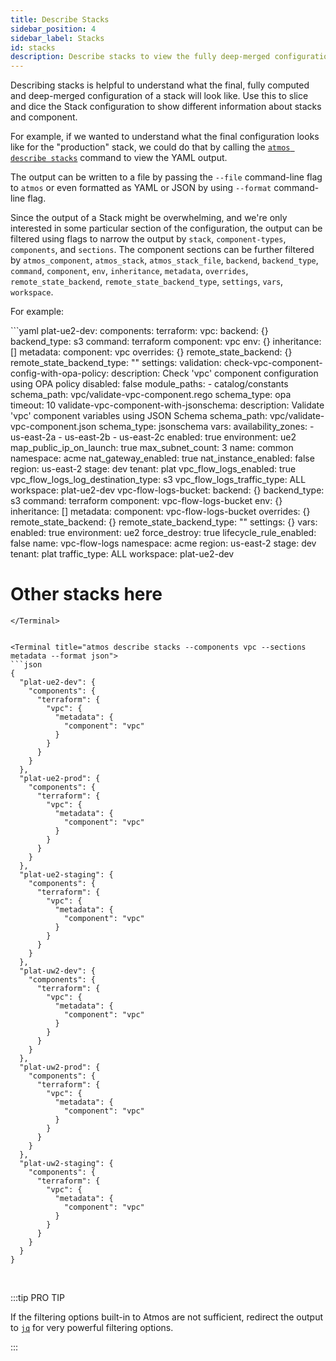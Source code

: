 ```yaml
---
title: Describe Stacks
sidebar_position: 4
sidebar_label: Stacks
id: stacks
description: Describe stacks to view the fully deep-merged configuration
---
```


<Intro>
Describing stacks is helpful to understand what the final, fully computed and deep-merged configuration of a stack will look like. Use this to slice and dice the Stack configuration to show different information about stacks and component.
</Intro>

For example, if we wanted to understand what the final configuration looks like for the "production" stack, we could do that by calling
the [`atmos describe stacks`](/cli/commands/describe/stacks) command to view the YAML output.

The output can be written to a file by passing the `--file` command-line flag to `atmos` or even formatted as YAML or JSON by using `--format`
command-line flag.

Since the output of a Stack might be overwhelming, and we're only interested in some particular section of the configuration, the output can be
filtered using flags to narrow the output by `stack`, `component-types`, `components`, and `sections`. The component sections can be further filtered
by `atmos_component`, `atmos_stack`, `atmos_stack_file`, `backend`, `backend_type`, `command`, `component`, `env`, `inheritance`, `metadata`,
`overrides`, `remote_state_backend`, `remote_state_backend_type`, `settings`, `vars`, `workspace`.

For example:

<Terminal title="atmos describe stacks">
```yaml
plat-ue2-dev:
  components:
    terraform:
      vpc:
        backend: {}
        backend_type: s3
        command: terraform
        component: vpc
        env: {}
        inheritance: []
        metadata:
          component: vpc
        overrides: {}
        remote_state_backend: {}
        remote_state_backend_type: ""
        settings:
          validation:
            check-vpc-component-config-with-opa-policy:
              description: Check 'vpc' component configuration using OPA policy
              disabled: false
              module_paths:
                - catalog/constants
              schema_path: vpc/validate-vpc-component.rego
              schema_type: opa
              timeout: 10
            validate-vpc-component-with-jsonschema:
              description: Validate 'vpc' component variables using JSON Schema
              schema_path: vpc/validate-vpc-component.json
              schema_type: jsonschema
        vars:
          availability_zones:
            - us-east-2a
            - us-east-2b
            - us-east-2c
          enabled: true
          environment: ue2
          map_public_ip_on_launch: true
          max_subnet_count: 3
          name: common
          namespace: acme
          nat_gateway_enabled: true
          nat_instance_enabled: false
          region: us-east-2
          stage: dev
          tenant: plat
          vpc_flow_logs_enabled: true
          vpc_flow_logs_log_destination_type: s3
          vpc_flow_logs_traffic_type: ALL
        workspace: plat-ue2-dev
      vpc-flow-logs-bucket:
        backend: {}
        backend_type: s3
        command: terraform
        component: vpc-flow-logs-bucket
        env: {}
        inheritance: []
        metadata:
          component: vpc-flow-logs-bucket
        overrides: {}
        remote_state_backend: {}
        remote_state_backend_type: ""
        settings: {}
        vars:
          enabled: true
          environment: ue2
          force_destroy: true
          lifecycle_rule_enabled: false
          name: vpc-flow-logs
          namespace: acme
          region: us-east-2
          stage: dev
          tenant: plat
          traffic_type: ALL
        workspace: plat-ue2-dev

# Other stacks here
```
</Terminal>


<Terminal title="atmos describe stacks --components vpc --sections metadata --format json">
```json
{
  "plat-ue2-dev": {
    "components": {
      "terraform": {
        "vpc": {
          "metadata": {
            "component": "vpc"
          }
        }
      }
    }
  },
  "plat-ue2-prod": {
    "components": {
      "terraform": {
        "vpc": {
          "metadata": {
            "component": "vpc"
          }
        }
      }
    }
  },
  "plat-ue2-staging": {
    "components": {
      "terraform": {
        "vpc": {
          "metadata": {
            "component": "vpc"
          }
        }
      }
    }
  },
  "plat-uw2-dev": {
    "components": {
      "terraform": {
        "vpc": {
          "metadata": {
            "component": "vpc"
          }
        }
      }
    }
  },
  "plat-uw2-prod": {
    "components": {
      "terraform": {
        "vpc": {
          "metadata": {
            "component": "vpc"
          }
        }
      }
    }
  },
  "plat-uw2-staging": {
    "components": {
      "terraform": {
        "vpc": {
          "metadata": {
            "component": "vpc"
          }
        }
      }
    }
  }
}
```
</Terminal>

<br/>

:::tip PRO TIP

If the filtering options built-in to Atmos are not sufficient, redirect the output to [`jq`](https://stedolan.github.io/jq/) for very powerful
filtering options.

:::
